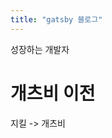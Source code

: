 ```yaml
---
title: "gatsby 블로그"
---
```


성장하는 개발자

# 개츠비 이전
지킬 -> 개츠비

<!-- ## Heading H2 -->
<!-- Heading 2 text -->

<!-- ### Heading H3 -->
<!-- Heading 3 text -->

<!-- #### Heading H4 -->
<!-- Heading 4 text -->

<!-- ##### Heading H5 -->
<!-- Heading 5 text -->

<!-- ###### Heading H6 -->
<!-- Heading 6 text -->

<!-- ## Lists -->
<!-- - Item 1 -->
<!-- - Item 2 -->
<!-- - Item 3 -->
<!-- - Item 4 -->
<!-- - Item 5 -->
